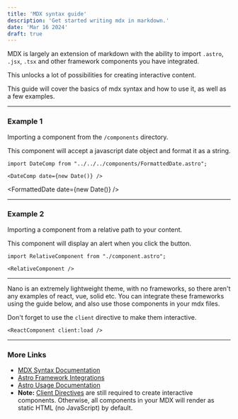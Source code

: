 ```yaml
---
title: 'MDX syntax guide'
description: 'Get started writing mdx in markdown.'
date: 'Mar 16 2024'
draft: true
---
```


MDX is largely an extension of markdown with the ability to import `.astro`,
`.jsx`, `.tsx` and other framework components you have integrated.

This unlocks a lot of possibilities for creating interactive content.

This guide will cover the basics of mdx syntax and how to use it, as well as a few examples.

---

### Example 1

Importing a component from the `/components` directory.

This component will accept a javascript date object and format it as a string.

```astro
import DateComp from "../../../components/FormattedDate.astro";

<DateComp date={new Date()} />
```


<FormattedDate date={new Date()} />

---

### Example 2

Importing a component from a relative path to your content.

This component will display an alert when you click the button.

```astro
import RelativeComponent from "./component.astro";

<RelativeComponent />
```


<RelativeComponent />

---

Nano is an extremely lightweight theme, with no frameworks, so there aren't
any examples of react, vue, solid etc. You can integrate these frameworks using
the guide below, and also use those components in your mdx files.

Don't forget to
use the `client` directive to make them interactive.

```astro
<ReactComponent client:load />
```

---

### More Links

- [MDX Syntax Documentation](https://mdxjs.com/docs/what-is-mdx)
- [Astro Framework Integrations](https://docs.astro.build/en/guides/integrations-guide)
- [Astro Usage Documentation](https://docs.astro.build/en/guides/markdown-content/#markdown-and-mdx-pages)
- **Note:** [Client Directives](https://docs.astro.build/en/reference/directives-reference/#client-directives) are still required to create interactive components. Otherwise, all components in your MDX will render as static HTML (no JavaScript) by default.
